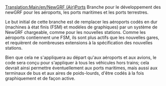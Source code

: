 [[Translation:Main/en/NewGRF (Air)Ports]]
Branche pour le développement des newGRF pour les aéroports, les ports maritimes et les ports terrestres.

Le but initial de cette branche est de remplacer les aéroports codés en dur (machines à état finis (FSM) et modèles de graphiques) par un système de NewGRF chargeable, comme pour les nouvelles stations. Comme les aéroports contiennent une FSM, ils sont plus actifs que les nouvelles gares, et requièrent de nombreuses extensions à la spécification des nouvelles stations.

Bien que cela ne s'appliquera au départ qu'aux aéroports et aux avions, le code sera conçu pour s'appliquer à tous les véhicules hors trains; cela devrait ainsi permettre éventuellement aux ports maritimes, mais aussi aux terminaux de bus et aux aires de poids-lourds, d'être codés à la fois graphiquement et de façon active.